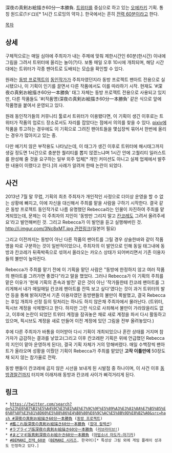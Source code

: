 深夜の真剣お絵描き60分一本勝負. [[트위터]]를 중심으로 하고 있는 [[오에카키]] 기획. 통칭 원드로(1ドロ)[* 1시간 드로잉의 약자.]. 한국에서는 흔히 [[전력 60분]]이라고 한다.

[[목차]]
== 상세 ==
구체적으로는 매일 심야에 주최자가 내는 주제에 맞춰 제한시간인 60분(한시간) 이내에 그림을 그려서 트위터에 올리는 놀이(?)다. 보통 매일 오후 10시에 개최되며, 해당 시간대에는 트위터가 각종 팬아트로 도배되는 모습을 확인할 수 있다.

원래는 [[동방 프로젝트]]의 [[동인작가]]가 주최자였던지라 동방 프로젝트 팬아트 전용으로 실시됐으나, 이 기획이 인기를 끌면서 다른 작품에서도 이를 따라하기 시작. 현재도 '#深夜の真剣お絵描き60分一本勝負' 태그 자체는 동방 프로젝트 전용으로 사용되고 있지만, 다른 작품들도 '#(작품명)深夜の真剣お絵描き60分一本勝負' 같은 식으로 앞에 작품명을 붙여서 운영되고 있다.

원래 동인작가들의 커뮤니티 툴로서 트위터가 이용됐다면, 이 기획이 생긴 이후로는 트위터가 작품의 업로드 장소로서도 자리를 잡았다는 점에서 의의를 찾을 수 있다. [[pixiv]]에 작품을 투고하는 경우에도 이 기획으로 그려진 팬아트들을 몇십장씩 묶어서 한번에 올리는 경우가 많아지고 있는 중.

다만 예기치 않은 부작용도 나타났는데, 이 태그가 생긴 이후로 트위터에 해시태그까지 생길 정도면 1시간으로 충분한 퀄리티를 뽑지 않겠느냐며 1시간 안에 고퀄리티 일러스트를 완성해 줄 것을 요구하는 일부 외주 업체[* 개인 커미션도 아니고 실제 업체에서 발주한 내용이 이랬다고 한다.]의 사례가 알려져 한때 논란이 되었다.
== 사건 ==
2013년 7월 말 무렵, 기획의 최초 주최자가 개인적인 사정으로 더이상 운영을 할 수 없는 상황에 빠지고, 이에 자신을 대신해서 주최를 맡을 사람을 구하기 시작한다. 결국 같은 동방 프로젝트 동인작가로 나름 유명했던 Rebecca라는 인물이 자진하여 주최를 맡게되었는데, 문제는 이 주최자의 지인이 '동방만 그리지 말고 [[칸코레]]도 그려서 올려주세요'라고 발언해버린 것. 그리고 Rebecca가 이 발언을 듣고 실행해버린 것. [[http://i.imgur.com/3Nc8xMT.jpg 관련링크]](일본어 필요)

그리고 이전까지는 동방이 아닌 다른 작품의 팬아트를 그릴 경우 상술한바와 같이 작품명을 따로 구분하는 것이 일반적이었으나, 주최자의 이 발언으로 인해 동일 태그내에 동방과 칸코레가 뒤죽박죽으로 섞여서 올라오는 카오스 상태가 되어버리면서 기존 이용자들의 불만이 높아진다.

Rebecca가 주최를 맡기 전에 이 기획을 맡던 사람은 "동방에 한정하지 않고 여러 작품의 팬아트를 그려가면 좋겠다"라고 말을 했었다.
그러나 Rebecca가 이 기획의 주최를 맡은 이유가 '현재 기획의 존속과 발전' 같은 것이 아닌 '작가들한테 칸코레 팬아트를 그리게해서 내가 매일매일 칸코레 팬아트를 잔뜩 보고 싶다'였다는 것이 과거 트위터의 발언 등을 통해 밝혀지면서 기존 이용자였던 동방팬들의 불만이 폭발했고, 결국 Rebecca는 후임 개최자 선정 등의 뒷처리는 하나도 하지 않은채 주최자에서 물러난다.
(트위터, 픽시브 계정을 삭제했다고 한다. 하지만 그런 식으로 사죄해서 불만이 가라앉을리도 없고, 이후에 논란이 되었던 트위터 계정을 잠궈놓은 채로 새로 계정을 파서 다시 활동하고 있으며, 픽시브도 계정을 새로 만들어 이전 계정에 있던 그림을 전부 올려놓았다.)


후에 다른 주최자가 바통을 이어받아 다시 기획이 개최되었으나 혼란 상태를 거지며 참가자가 급감하는 결과를 낳았고(그리고 이후 칸코레판 기획은 위에 언급했던 Rebecca의 지인이 맡아 운영하게 된다), 결국 기획 자체가 거의 망해버렸다. 매일 수백장씩 팬아트가 올라오며 성황을 이뤘던 기획이 Rebecca가 주최를 맡았던 '''고작 이틀만에''' 50장도 채 되지 않는 참가율로 전락.

동방 팬들이 칸코레에 곱지 않은 시선을 보내게 된 시발점 중 하나이며, 이 사건 이후 [[동방경찰]]건까지 터지며 이래저래 동방과 칸코레 사이가 삐걱거리게 된다.

== 링크 ==
 * [[https://twitter.com/search?q=%23%E6%B7%B1%E5%A4%9C%E3%81%AE%E7%9C%9F%E5%89%A3%E3%81%8A%E7%B5%B5%E6%8F%8F%E3%81%8D60%E5%88%86%E4%B8%80%E6%9C%AC%E5%8B%9D%E8%B2%A0&src=hash #深夜の真剣お絵描き60分一本勝負]] ([[동방 프로젝트]])
 * [https://twitter.com/search?q=%23%E8%89%A6%E3%81%93%E3%82%8C%E7%89%88%E6%B7%B1%E5%A4%9C%E3%81%AE%E7%9C%9F%E5%89%A3%E3%81%8A%E7%B5%B5%E6%8F%8F%E3%81%8D60%E5%88%86%E4%B8%80%E6%9C%AC%E5%8B%9D%E8%B2%A0&src=hash #艦これ版深夜の真剣お絵描き60分一本勝負] ([[함대 컬렉션]])
 * [https://twitter.com/search?q=%23%E3%83%A9%E3%83%96%E3%83%A9%E3%82%A4%E3%83%96%E7%89%88%E6%B7%B1%E5%A4%9C%E3%81%AE%E7%9C%9F%E5%89%A3%E3%81%8A%E7%B5%B5%E6%8F%8F%E3%81%8D60%E5%88%86%E4%B8%80%E6%9C%AC%E5%8B%9D%E8%B2%A0&src=hash #ラブライブ版深夜の真剣お絵描き60分一本勝負] ([[러브라이브!]])
 * [https://twitter.com/search?q=%23%E3%81%BE%E3%81%A9%E3%83%9E%E3%82%AE%E7%89%88%E7%9C%9F%E5%89%A3%E6%B7%B1%E5%A4%9C%E3%81%AE%E3%81%8A%E7%B5%B5%E3%81%8B%E3%81%8D60%E5%88%86%E4%B8%80%E6%9C%AC%E5%8B%9D%E8%B2%A0&src=hash #まどマギ版真剣深夜のお絵かき60分一本勝負] ([[마법소녀 마도카☆마기카]])
 * [https://twitter.com/hashtag/BEMANI_%EC%A0%84%EB%A0%A5_60%EB%B6%84?src=hash #BEMANI_전력_60분] ([[BEMANI 시리즈]], 한국어)[* 특성상 그림 외에 게임 플레이 성과도 인정하고 있다.]
